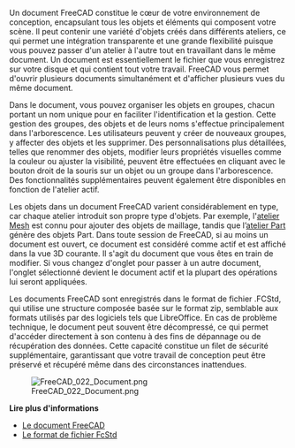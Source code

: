 <languages/>

{{Docnav/fr
|[[Manual:Navigating_in_the_3D_view/fr|Navigation dans la vue 3D]]
|[[Manual:Parametric_objects/fr|Objets paramétriques]]
|[[Manual:Introduction/fr|Début du Manuel]]
|IconL=
|IconR=
|IconC=Crystal_Clear_manual.png
}}

{{Manual:TOC}}

Un document FreeCAD constitue le cœur de votre environnement de conception, encapsulant tous les objets et éléments qui composent votre scène. Il peut contenir une variété d'objets créés dans différents ateliers, ce qui permet une intégration transparente et une grande flexibilité puisque vous pouvez passer d'un atelier à l'autre tout en travaillant dans le même document. Un document est essentiellement le fichier que vous enregistrez sur votre disque et qui contient tout votre travail. FreeCAD vous permet d'ouvrir plusieurs documents simultanément et d'afficher plusieurs vues du même document.

Dans le document, vous pouvez organiser les objets en groupes, chacun portant un nom unique pour en faciliter l'identification et la gestion. Cette gestion des groupes, des objets et de leurs noms s'effectue principalement dans l'arborescence. Les utilisateurs peuvent y créer de nouveaux groupes, y affecter des objets et les supprimer. Des personnalisations plus détaillées, telles que renommer des objets, modifier leurs propriétés visuelles comme la couleur ou ajuster la visibilité, peuvent être effectuées en cliquant avec le bouton droit de la souris sur un objet ou un groupe dans l'arborescence. Des fonctionnalités supplémentaires peuvent également être disponibles en fonction de l'atelier actif.

Les objets dans un document FreeCAD varient considérablement en type, car chaque atelier introduit son propre type d'objets. Par exemple, l'[[Mesh_Workbench/fr|atelier Mesh]] est connu pour ajouter des objets de maillage, tandis que l’[[Part_Workbench/fr|atelier Part]] génère des objets Part. Dans toute session de FreeCAD, si au moins un document est ouvert, ce document est considéré comme actif et est affiché dans la vue 3D courante. Il s'agit du document que vous êtes en train de modifier. Si vous changez d'onglet pour passer à un autre document, l'onglet sélectionné devient le document actif et la plupart des opérations lui seront appliquées.

Les documents FreeCAD sont enregistrés dans le format de fichier .FCStd, qui utilise une structure composée basée sur le format zip, semblable aux formats utilisés par des logiciels tels que LibreOffice. En cas de problème technique, le document peut souvent être décompressé, ce qui permet d'accéder directement à son contenu à des fins de dépannage ou de récupération des données. Cette capacité constitue un filet de sécurité supplémentaire, garantissant que votre travail de conception peut être préservé et récupéré même dans des circonstances inattendues.

[[Image:FreeCAD_022_Document.png]]

'''Lire plus d'informations'''

* [[Document_structure|Le document FreeCAD]]
* [[File_Format_FCStd|Le format de fichier FcStd]]


{{Docnav/fr
|[[Manual:Navigating_in_the_3D_view/fr|Navigation dans la vue 3D]]
|[[Manual:Parametric_objects/fr|Objets paramétriques]]
|[[Manual:Introduction/fr|Début du Manuel]]
|IconL=
|IconR=
|IconC=Crystal_Clear_manual.png
}}